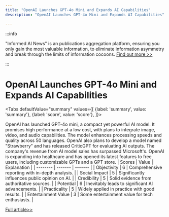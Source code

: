 ```yaml
---
title: "OpenAI Launches GPT-4o Mini and Expands AI Capabilities"
description: "OpenAI Launches GPT-4o Mini and Expands AI Capabilities"

---
```



:::info

"Informed AI News" is an publications aggregation platform, ensuring you only gain the most valuable information, to eliminate information asymmetry and break through the limits of information cocoons.  [Find out more >>](/)

:::

# OpenAI Launches GPT-4o Mini and Expands AI Capabilities


<Tabs
	defaultValue="summary"
	values={[
	{label: 'summary', value: 'summary'},
	{label: 'score', value: 'score'},
]}>
<TabItem value="summary">


OpenAI has launched GPT-4o mini, a compact yet powerful AI model. It promises high performance at a low cost, with plans to integrate image, video, and audio capabilities. The model enhances processing speeds and quality across 50 languages. OpenAI also plans to develop a model named "Strawberry" and has released CriticGPT for evaluating AI outputs. The company's revenue from AI model sales has surpassed Microsoft's. OpenAI is expanding into healthcare and has opened its latest features to free users, including customizable GPTs and a GPT store.
</TabItem>
<TabItem value="score">
	| Scores     | Value   | Explanation |
	| -------- | ------- | ------- |
	| Objectivity  | 6    | Comprehensive reporting with in-depth analysis.    |
	| Social Impact | 5     | Significantly influences public opinion on AI.    |
	| Credibility    | 5    | Solid evidence from authoritative sources.    |
	| Potential    | 6    | Inevitably leads to significant AI advancements.    |
	| Practicality    | 5    | Widely applied in practice with good results.    |
	| Entertainment Value    | 3    | Some entertainment value for tech enthusiasts.    |
</TabItem>
</Tabs>

[Full article>>](https://readhub.cn/topic/8bKKwr2utHm)
